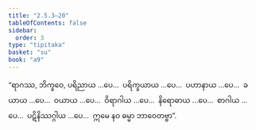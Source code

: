 ```yaml
---
title: "2.5.3–20"
tableOfContents: false
sidebar:
  order: 3
type: "tipitaka"
basket: "su"
book: "a9"
---
```



<DynamicBreadcrumb />

<Division number="95–112" book="a9" e="ch" v="17">

<Paragraph number="490" book="a9">
“ရာဂဿ, ဘိက္ခဝေ, ပရိညာယ …ပေ…  ပရိက္ခယာယ …ပေ…  ပဟာနာယ …ပေ…  ခယာယ …ပေ…  ဝယာယ …ပေ…  ဝိရာဂါယ …ပေ…  နိရောဓာယ …ပေ…  စာဂါယ …ပေ…  ပဋိနိဿဂ္ဂါယ …ပေ…  ဣမေ နဝ ဓမ္မာ ဘာဝေတဗ္ဗာ”.
</Paragraph>
</Division>